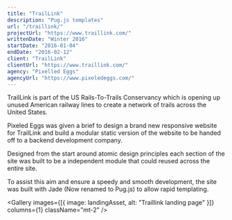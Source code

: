 ```yaml
---
title: "TrailLink"
description: "Pug.js templates"
url: "/traillink/"
projectUrl: "https://www.traillink.com/"
writtenDate: "Winter 2016"
startDate: "2016-01-04"
endDate: "2016-02-12"
client: "TrailLink"
clientUrl: "https://www.traillink.com/"
agency: "Pixelled Eggs"
agencyUrl: "https://www.pixeledeggs.com/"
---
```




TrailLink is part of the US Rails-To-Trails Conservancy which is opening up unused American railway lines to create a network of trails across the United States.

Pixeled Eggs was given a brief to design a brand new responsive website for TrailLink and build a modular static version of the website to be handed off to a backend development company.

Designed from the start around atomic design principles each section of the site was built to be a independent module that could reused across the entire site.

To assist this aim and ensure a speedy and smooth development, the site was built with Jade (Now renamed to Pug.js) to allow rapid templating.

<Gallery
  images={[{ image: landingAsset, alt: "Traillink landing page" }]}
  columns={1}
  className="mt-2"
/>
